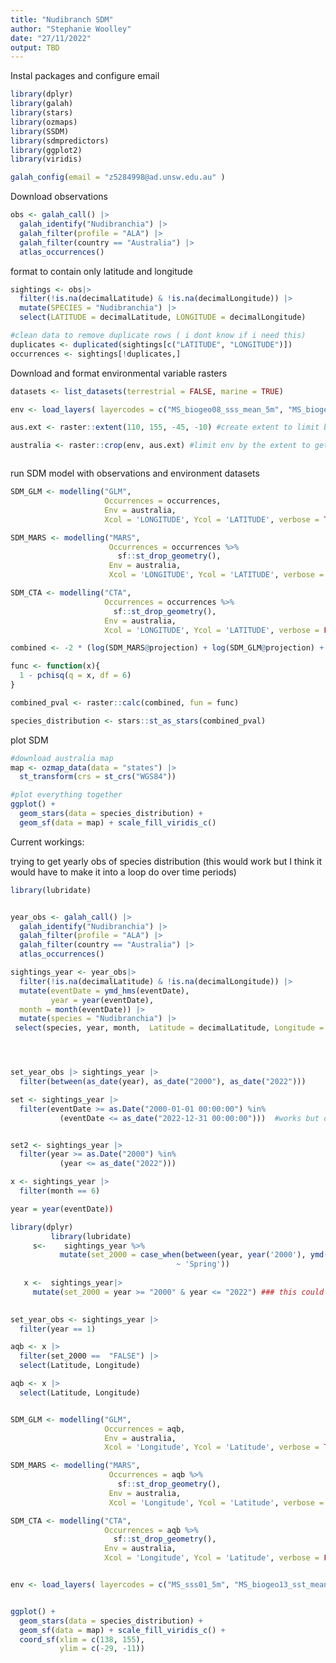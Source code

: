 ```yaml
---
title: "Nudibranch SDM"
author: "Stephanie Woolley"
date: "27/11/2022"
output: TBD
---
```


Instal packages and configure email 

```r
library(dplyr)
library(galah)
library(stars)
library(ozmaps) 
library(SSDM) 
library(sdmpredictors)
library(ggplot2)
library(viridis)

galah_config(email = "z5284998@ad.unsw.edu.au" ) 
```


Download observations 

```r
obs <- galah_call() |>                               
  galah_identify("Nudibranchia") |>   
  galah_filter(profile = "ALA") |>
  galah_filter(country == "Australia") |>
  atlas_occurrences() 
```


format to contain only latitude and longitude
```r
sightings <- obs|> 
  filter(!is.na(decimalLatitude) & !is.na(decimalLongitude)) |>
  mutate(SPECIES = "Nudibranchia") |>
  select(LATITUDE = decimalLatitude, LONGITUDE = decimalLongitude) 

#clean data to remove duplicate rows ( i dont know if i need this)
duplicates <- duplicated(sightings[c("LATITUDE", "LONGITUDE")])
occurrences <- sightings[!duplicates,]
```

Download and format environmental variable rasters
```r
datasets <- list_datasets(terrestrial = FALSE, marine = TRUE) 

env <- load_layers( layercodes = c("MS_biogeo08_sss_mean_5m", "MS_biogeo13_sst_mean_5m", "MS_biogeo05_dist_shore_5m", "MS_bathy_5m") , equalarea=FALSE, rasterstack=TRUE)

aus.ext <- raster::extent(110, 155, -45, -10) #create extent to limit by 

australia <- raster::crop(env, aus.ext) #limit env by the extent to get just environmental variables for just Australia



```



run SDM model with observations and environment datasets
```r
SDM_GLM <- modelling("GLM",
                     Occurrences = occurrences,
                     Env = australia,
                     Xcol = 'LONGITUDE', Ycol = 'LATITUDE', verbose = TRUE) 

SDM_MARS <- modelling("MARS",
                      Occurrences = occurrences %>% 
                        sf::st_drop_geometry(),
                      Env = australia,
                      Xcol = 'LONGITUDE', Ycol = 'LATITUDE', verbose = FALSE)

SDM_CTA <- modelling("CTA",
                     Occurrences = occurrences %>% 
                       sf::st_drop_geometry(),
                     Env = australia,
                     Xcol = 'LONGITUDE', Ycol = 'LATITUDE', verbose = FALSE)

combined <- -2 * (log(SDM_MARS@projection) + log(SDM_GLM@projection) + log(SDM_CTA@projection))

func <- function(x){
  1 - pchisq(q = x, df = 6)
}

combined_pval <- raster::calc(combined, fun = func)

species_distribution <- stars::st_as_stars(combined_pval)

```

plot SDM
```r

#download australia map 
map <- ozmap_data(data = "states") |>
  st_transform(crs = st_crs("WGS84")) 

#plot everything together
ggplot() +
  geom_stars(data = species_distribution) +
  geom_sf(data = map) + scale_fill_viridis_c() 
```


Current workings:

trying to get yearly obs of species distribution (this would work but I think it would have to make it into a loop do over time periods)
```r
library(lubridate)


year_obs <- galah_call() |>                               
  galah_identify("Nudibranchia") |>   
  galah_filter(profile = "ALA") |>
  galah_filter(country == "Australia") |>
  atlas_occurrences() 

sightings_year <- year_obs|> 
  filter(!is.na(decimalLatitude) & !is.na(decimalLongitude)) |>
  mutate(eventDate = ymd_hms(eventDate), 
         year = year(eventDate),
  month = month(eventDate)) |>
  mutate(species = "Nudibranchia") |>
 select(species, year, month,  Latitude = decimalLatitude, Longitude = decimalLongitude, eventDate) 




set_year_obs |> sightings_year |>
  filter(between(as_date(year), as_date("2000"), as_date("2022")))

set <- sightings_year |>
  filter(eventDate >= as.Date("2000-01-01 00:00:00") %in%
           (eventDate <= as_date("2022-12-31 00:00:00")))  #works but doesn't give the correct result


set2 <- sightings_year |>
  filter(year >= as.Date("2000") %in%
           (year <= as_date("2022")))

x <- sightings_year |> 
  filter(month == 6)

year = year(eventDate))

library(dplyr)
         library(lubridate)
     s<-    sightings_year %>% 
           mutate(set_2000 = case_when(between(year, year('2000'), ymd('2022'))
                                     ~ 'Spring'))
                             
   x <-  sightings_year|>
     mutate(set_2000 = year >= "2000" & year <= "2022") ### this could work not ideal but enough to start looking at 
     

set_year_obs <- sightings_year |> 
  filter(year == 1)

aqb <- x |>
  filter(set_2000 ==  "FALSE") |>
  select(Latitude, Longitude)

aqb <- x |>
  select(Latitude, Longitude)


SDM_GLM <- modelling("GLM",
                     Occurrences = aqb,
                     Env = australia,
                     Xcol = 'Longitude', Ycol = 'Latitude', verbose = TRUE) 

SDM_MARS <- modelling("MARS",
                      Occurrences = aqb %>% 
                        sf::st_drop_geometry(),
                      Env = australia,
                      Xcol = 'Longitude', Ycol = 'Latitude', verbose = FALSE)

SDM_CTA <- modelling("CTA",
                     Occurrences = aqb %>% 
                       sf::st_drop_geometry(),
                     Env = australia,
                     Xcol = 'Longitude', Ycol = 'Latitude', verbose = FALSE)


env <- load_layers( layercodes = c("MS_sss01_5m", "MS_biogeo13_sst_mean_5m", "MS_biogeo05_dist_shore_5m", "MS_bathy_5m") , equalarea=FALSE, rasterstack=TRUE)


ggplot() +
  geom_stars(data = species_distribution) +
  geom_sf(data = map) + scale_fill_viridis_c() + 
  coord_sf(xlim = c(138, 155),                  
           ylim = c(-29, -11))
```
    
    
           